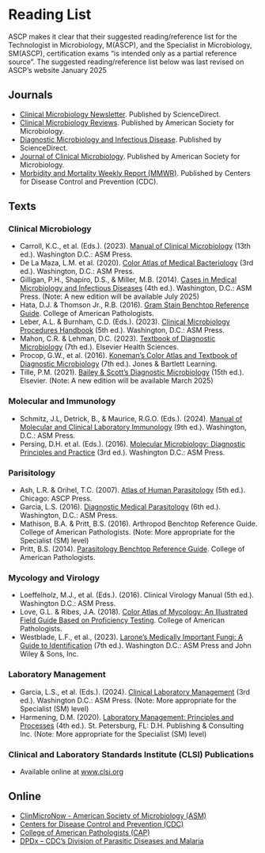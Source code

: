 # Reading List {-}

ASCP makes it clear that their suggested reading/reference list for the Technologist in Microbiology, M(ASCP), and the Specialist in Microbiology, SM(ASCP), certification exams "is intended only as a partial reference source". The suggested reading/reference list below was last revised on ASCP's website January 2025

## **Journals** {-}
*   <a href="https://www.sciencedirect.com/journal/clinical-microbiology-newsletter" target="_blank">Clinical Microbiology Newsletter</a>. Published by ScienceDirect.
*   <a href="https://journals.asm.org/journal/cmr" target="_blank">Clinical Microbiology Reviews</a>. Published by American Society for Microbiology.
*   <a href="https://www.sciencedirect.com/journal/diagnostic-microbiology-and-infectious-disease" target="_blank">Diagnostic Microbiology and Infectious Disease</a>. Published by ScienceDirect.
*   <a href="https://journals.asm.org/journal/jcm" target="_blank">Journal of Clinical Microbiology</a>. Published by American Society for Microbiology.
*   <a href="https://www.cdc.gov/mmwr/" target="_blank">Morbidity and Mortality Weekly Report (MMWR)</a>. Published by Centers for Disease Control and Prevention (CDC).


## **Texts** {-}

### **Clinical Microbiology** {-}
*   Carroll, K.C., et al. (Eds.). (2023). <a href="https://www.amazon.com/Manual-Clinical-Microbiology-Multi-Books/dp/1683674294" target="_blank">Manual of Clinical Microbiology</a> (13th ed.). Washington D.C.: ASM Press.
*   De La Maza, L.M. et al. (2020). <a href="https://www.amazon.com/Color-Atlas-Medical-Bacteriology-Books/dp/1683670353" target="_blank">Color Atlas of Medical Bacteriology</a> (3rd ed.). Washington, D.C.: ASM Press.
*   Gilligan, P.H., Shapiro, D.S., & Miller, M.B. (2014). <a href="https://www.amazon.com/Cases-Medical-Microbiology-Infectious-Diseases/dp/1555818684" target="_blank">Cases in Medical Microbiology and Infectious Diseases</a> (4th ed.). Washington, D.C.: ASM Press. (Note: A new edition will be available July 2025)
*   Hata, D.J. & Thomson Jr., R.B. (2016). <a href="https://estore.cap.org/OA_HTML/xxCAPibeCCtpItmDspRte.jsp?section=10043&item=439857&sitex=10020:22372:US" target="_blank">Gram Stain Benchtop Reference Guide</a>. College of American Pathologists.
*   Leber, A.L. & Burnham, C.D. (Eds.). (2023). <a href="https://www.wiley.com/en-us/Clinical+Microbiology+Procedures+Handbook%2C+Multi-Volume%2C+5th+Edition-p-9781683673989" target="_blank">Clinical Microbiology Procedures Handbook</a> (5th ed.). Washington, D.C.: ASM Press.
*   Mahon, C.R. & Lehman, D.C. (2023). <a href="https://www.amazon.com/Textbook-Diagnostic-Microbiology-Connie-M-S-MT/dp/032382997X" target="_blank">Textbook of Diagnostic Microbiology</a> (7th ed.). Elsevier Health Sciences.
*   Procop, G.W., et al. (2016). <a href="https://www.amazon.com/gp/product/1451116594" target="_blank">Koneman’s Color Atlas and Textbook of Diagnostic Microbiology</a> (7th ed.). Jones & Bartlett Learning.
*   Tille, P.M. (2021). <a href="https://www.amazon.com/Bailey-Scotts-Diagnostic-Microbiology-Patricia-dp-0323681050/dp/0323681050" target="_blank">Bailey & Scott’s Diagnostic Microbiology</a> (15th ed.). Elsevier. (Note: A new edition will be available March 2025)

### **Molecular and Immunology** {-}
*   Schmitz, J.L, Detrick, B., & Maurice, R.G.O. (Eds.). (2024). <a href="https://www.amazon.com/Manual-Molecular-Clinical-Laboratory-Immunology/dp/1683673999" target="_blank">Manual of Molecular and Clinical Laboratory Immunology</a> (9th ed.). Washington, D.C.: ASM Press.
*   Persing, D.H. et al. (Eds.). (2016). <a href="https://www.amazon.com/Molecular-Microbiology-Diagnostic-Principles-Practice/dp/1555819087" target="_blank">Molecular Microbiology: Diagnostic Principles and Practice</a> (3rd ed.). Washington D.C.: ASM Press.

### **Parisitology** {-}
*   Ash, L.R. & Orihel, T.C. (2007). <a href="https://www.amazon.com/Atlas-Human-Parasitology-Lawrence-Ash/dp/0891891676" target="_blank">Atlas of Human Parasitology</a> (5th ed.). Chicago: ASCP Press.
*   Garcia, L.S. (2016). <a href="https://www.amazon.com/Diagnostic-Medical-Parasitology-Lynne-Garcia/dp/1555818994" target="_blank">Diagnostic Medical Parasitology</a> (6th ed.). Washington, D.C.: ASM Press.
*   Mathison, B.A. & Pritt, B.S. (2016). <a href="https://estore.cap.org/OA_HTML/xxCAPibeCCtpItmDspRte.jsp?section=10043&item=358857&sitex=10020:22372:US" target="_blank"></a>Arthropod Benchtop Reference Guide. College of American Pathologists. (Note: More appropriate for the Specialist (SM) level)
*   Pritt, B.S. (2014). <a href="https://estore.cap.org/OA_HTML/xxCAPibeCCtpItmDspRte.jsp?section=10043&item=358857&sitex=10020:22372:US" target="_blank">Parasitology Benchtop Reference Guide</a>. College of American Pathologists.

### **Mycology and Virology** {-}
*   Loeffelholz, M.J., et al. (Eds.). (2016). <a href="https://www.amazon.com/Clinical-Virology-Manual-Michael-Loeffelholz/dp/1555819141" target="_blank"></a>Clinical Virology Manual (5th ed.). Washington D.C.: ASM Press.
*   Love, G.L. & Ribes, J.A. (2018). <a href="https://www.amazon.com/COLOR-ATLAS-MYCOLOGY-emeritus-Gordon/dp/B07HJ8FDKB" target="_blank">Color Atlas of Mycology: An Illustrated Field Guide Based on Proficiency Testing</a>. College of American Pathologists.
*   Westblade, L.F., et al., (2023). <a href="https://www.amazon.com/Larones-Medically-Important-Fungi-Identification-dp-1683674405/dp/1683674405" target="_blank">Larone’s Medically Important Fungi: A Guide to Identification</a> (7th ed.). Washington D.C.: ASM Press and John Wiley & Sons, Inc.

### **Laboratory Management** {-}
*   Garcia, L.S., et al. (Eds.). (2024). <a href="https://www.amazon.com/Clinical-Laboratory-Management-ASM-Books-dp-1683673913/dp/1683673913" target="_blank">Clinical Laboratory Management</a> (3rd ed.). Washington D.C.: ASM Press. (Note: More appropriate for the Specialist (SM) level)
*   Harmening, D.M. (2020). <a href="https://www.amazon.com/Laboratory-Management-Principles-Processes-Fourth/dp/0943903181" target="_blank">Laboratory Management: Principles and Processes</a> (4th ed.). St. Petersburg, FL: D.H. Publishing & Consulting Inc. (Note: More appropriate for the Specialist (SM) level)

### **Clinical and Laboratory Standards Institute (CLSI) Publications** {-}
*   Available online at <a href="https://clsi.org/" target="_blank">www.clsi.org</a>



## **Online** {-}
*   <a href="https://onlinelibrary.wiley.com/doi/book/10.1002/9781683670438" target="_blank">ClinMicroNow - American Society of Microbiology (ASM)</a>
*   <a href="https://www.cdc.gov/" target="_blank">Centers for Disease Control and Prevention (CDC)</a>
*   <a href="https://www.cap.org/" target="_blank">College of American Pathologists (CAP)</a>
*   <a href="https://www.cdc.gov/dpdx/" target="_blank">DPDx – CDC’s Division of Parasitic Diseases and Malaria</a>